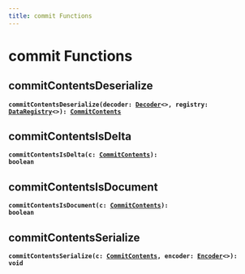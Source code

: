 ```yaml
---
title: commit Functions
---
```


# commit Functions

## commitContentsDeserialize

**<code>commitContentsDeserialize(decoder: [Decoder](/api/interfaces/decoder)&lt;&gt;, registry: [DataRegistry](/api/classes/dataregistry)&lt;&gt;): [CommitContents](/api/types/commitcontents)</code>**

## commitContentsIsDelta

**<code>commitContentsIsDelta(c: [CommitContents](/api/types/commitcontents)): boolean</code>**

## commitContentsIsDocument

**<code>commitContentsIsDocument(c: [CommitContents](/api/types/commitcontents)): boolean</code>**

## commitContentsSerialize

**<code>commitContentsSerialize(c: [CommitContents](/api/types/commitcontents), encoder: [Encoder](/api/interfaces/encoder)&lt;&gt;): void</code>**

